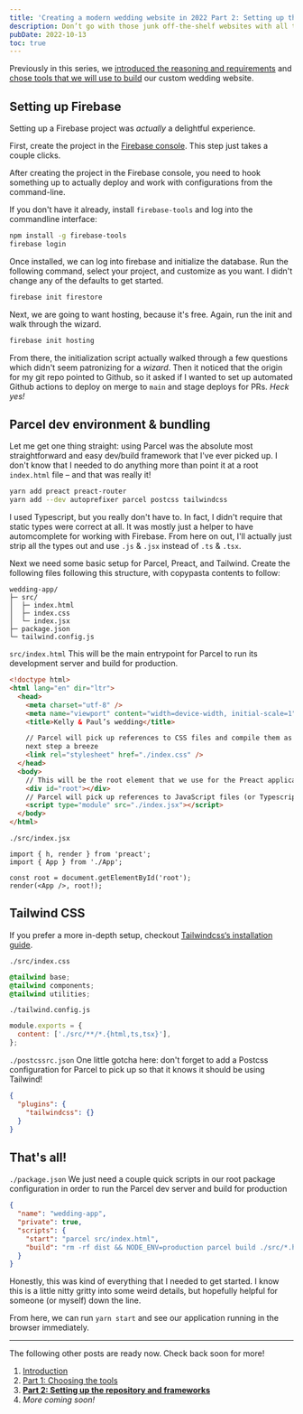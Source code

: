 ```yaml
---
title: 'Creating a modern wedding website in 2022 Part 2: Setting up the repository and frameworks'
description: Don’t go with those junk off-the-shelf websites with all the upsells on them. Make your wedding website yourself.
pubDate: 2022-10-13
toc: true
---
```



<Aside type="info" title="Multi-part series">

Previously in this series, we [introduced the reasoning and requirements](/blog/2022/06/04/custom-wedding-website/) and [chose tools that we will use to build](/blog/2022/06/04/custom-wedding-website-part-1/) our custom wedding website.

</Aside>

## Setting up Firebase

Setting up a Firebase project was _actually_ a delightful experience.

First, create the project in the [Firebase console](https://console.firebase.google.com/u/0/). This step just takes a couple clicks.

After creating the project in the Firebase console, you need to hook something up to actually deploy and work with configurations from the command-line.

If you don't have it already, install `firebase-tools` and log into the commandline interface:

```bash
npm install -g firebase-tools
firebase login
```

Once installed, we can log into firebase and initialize the database. Run the following command, select your project, and customize as you want. I didn't change any of the defaults to get started.

```bash
firebase init firestore
```

Next, we are going to want hosting, because it's free. Again, run the init and walk through the wizard.

```bash
firebase init hosting
```

From there, the initialization script actually walked through a few questions which didn't seem patronizing for a _wizard_. Then it noticed that the origin for my git repo pointed to Github, so it asked if I wanted to set up automated Github actions to deploy on merge to `main` and stage deploys for PRs. _Heck yes!_

## Parcel dev environment & bundling

Let me get one thing straight: using Parcel was the absolute most straightforward and easy dev/build framework that I've ever picked up. I don't know that I needed to do anything more than point it at a root `index.html` file – and that was really it!

```bash npm2yarn
yarn add preact preact-router
yarn add --dev autoprefixer parcel postcss tailwindcss
```

<Aside type="danger" title="Typescript">

I used Typescript, but you really don't have to. In fact, I didn't require that static types were correct at all. It was mostly just a helper to have automcomplete for working with Firebase. From here on out, I'll actually just strip all the types out and use `.js` & `.jsx` instead of `.ts` & `.tsx`.

</Aside>

Next we need some basic setup for Parcel, Preact, and Tailwind. Create the following files following this structure, with copypasta contents to follow:

```
wedding-app/
├─ src/
│  ├─ index.html
│  ├─ index.css
│  └─ index.jsx
├─ package.json
└─ tailwind.config.js
```

<code>src/index.html</code> This will be the main entrypoint for Parcel to run its development server and build for production.

```html title="src/index.html"
<!doctype html>
<html lang="en" dir="ltr">
  <head>
    <meta charset="utf-8" />
    <meta name="viewport" content="width=device-width, initial-scale=1" />
    <title>Kelly & Paul’s wedding</title>

    // Parcel will pick up references to CSS files and compile them as necessary // This makes Tailwind setup in the
    next step a breeze
    <link rel="stylesheet" href="./index.css" />
  </head>
  <body>
    // This will be the root element that we use for the Preact application
    <div id="root"></div>
    // Parcel will pick up references to JavaScript files (or Typescript) and compile them
    <script type="module" src="./index.jsx"></script>
  </body>
</html>
```

`./src/index.jsx`

```tsx title="src/index.jsx"
import { h, render } from 'preact';
import { App } from './App';

const root = document.getElementById('root');
render(<App />, root!);
```

## Tailwind CSS

If you prefer a more in-depth setup, checkout [Tailwindcss‘s installation guide](https://tailwindcss.com/docs/installation).

`./src/index.css`

```css title="src/index.css"
@tailwind base;
@tailwind components;
@tailwind utilities;
```

`./tailwind.config.js`

```js title="tailwind.config.js"
module.exports = {
  content: ['./src/**/*.{html,ts,tsx}'],
};
```

`./postcssrc.json` One little gotcha here: don't forget to add a Postcss configuration for Parcel to pick up so that it knows it should be using Tailwind!

```json
{
  "plugins": {
    "tailwindcss": {}
  }
}
```

## That's all!

`./package.json` We just need a couple quick scripts in our root package configuration in order to run the Parcel dev server and build for production

```json title="package.json"
{
  "name": "wedding-app",
  "private": true,
  "scripts": {
    "start": "parcel src/index.html",
    "build": "rm -rf dist && NODE_ENV=production parcel build ./src/*.html --public-url /"
  }
}
```

Honestly, this was kind of everything that I needed to get started. I know this is a little nitty gritty into some weird details, but hopefully helpful for someone (or myself) down the line.

From here, we can run `yarn start` and see our application running in the browser immediately.

---

<Aside type="info" title="Multi-part series">

The following other posts are ready now. Check back soon for more!

1. [Introduction](/blog/2022/06/04/custom-wedding-website/)
2. [Part 1: Choosing the tools](/blog/2022/06/04/custom-wedding-website-part-1/)
3. [**Part 2: Setting up the repository and frameworks**](/blog/2022/10/13/custom-wedding-website-part-2/)
4. _More coming soon!_

</Aside>
